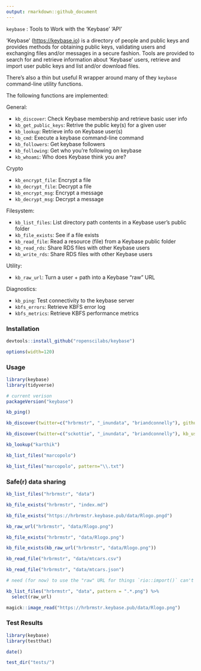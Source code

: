 ```yaml
---
output: rmarkdown::github_document
---
```


`keybase` : Tools to Work with the 'Keybase' 'API'

'Keybase' (<https://keybase.io>) is a directory of people and public keys and provides methods for obtaining public keys, validating users and exchanging files and/or messages in a secure fashion. Tools are provided to search for and retrieve information about 'Keybase' users, retrieve and import user public keys and list and/or download files.

There's also a thin but useful R wrapper around many of they `keybase` command-line utility functions.
    
The following functions are implemented:

General: 

- `kb_discover`:	Check Keybase membership and retrieve basic user info
- `kb_get_public_keys`:	Retrive the public key(s) for a given user
- `kb_lookup`:	Retrieve info on Keybase user(s)
- `kb_cmd`:	Execute a keybase command-line command
- `kb_followers`:	Get keybase followers
- `kb_following`:	Get who you're following on keybase
- `kb_whoami`:	Who does Keybase think you are?

Crypto

- `kb_encrypt_file`:	Encrypt a file
- `kb_decrypt_file`:	Decrypt a file
- `kb_encrypt_msg`:	Encrypt a message
- `kb_decrypt_msg`:	Decrypt a message

Filesystem:

- `kb_list_files`:	List directory path contents in a Keybase user's public folder
- `kb_file_exists`:	See if a file exists
- `kb_read_file`:	Read a resource (file) from a Keybase public folder
- `kb_read_rds`:	Share RDS files with other Keybase users
- `kb_write_rds`:	Share RDS files with other Keybase users

Utility:

- `kb_raw_url`:	Turn a user + path into a Keybase "raw" URL

Diagnostics:

- `kb_ping`:	Test connectivity to the keybase server
- `kbfs_errors`:	Retrieve KBFS error log
- `kbfs_metrics`:	Retrieve KBFS performance metrics

### Installation

```r
devtools::install_github("ropenscilabs/keybase")
```

```r
options(width=120)
```

### Usage

```r
library(keybase)
library(tidyverse)

# current verison
packageVersion("keybase")

kb_ping()

kb_discover(twitter=c("hrbrmstr", "_inundata", "briandconnelly"), github="bearloga")

kb_discover(twitter=c("sckottie", "_inundata", "briandconnelly"), kb_usernames_only=TRUE)

kb_lookup("karthik")

kb_list_files("marcopolo")

kb_list_files("marcopolo", pattern="\\.txt")
```

### Safe(r) data sharing

```r
kb_list_files("hrbrmstr", "data")

kb_file_exists("hrbrmstr", "index.md")

kb_file_exists("https://hrbrmstr.keybase.pub/data/Rlogo.pngd")

kb_raw_url("hrbrmstr", "data/Rlogo.png")

kb_file_exists("hrbrmstr", "data/Rlogo.png")

kb_file_exists(kb_raw_url("hrbrmstr", "data/Rlogo.png"))

kb_read_file("hrbrmstr", "data/mtcars.csv")

kb_read_file("hrbrmstr", "data/mtcars.json")

# need (for now) to use the "raw" URL for things `rio::import()` can't natively read

kb_list_files("hrbrmstr", "data", pattern = ".*.png") %>% 
  select(raw_url)

magick::image_read("https://hrbrmstr.keybase.pub/data/Rlogo.png")
```

### Test Results

```r
library(keybase)
library(testthat)

date()

test_dir("tests/")
```


